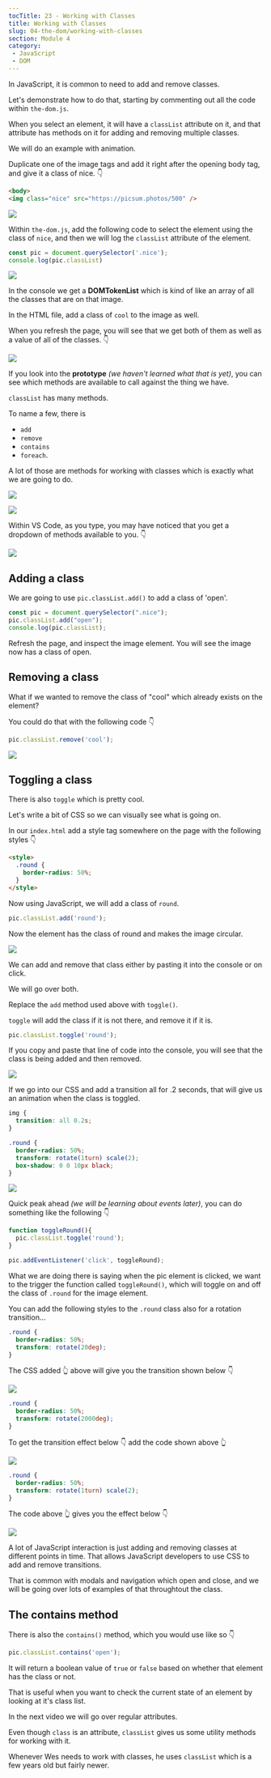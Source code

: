 ```yaml
---
tocTitle: 23 - Working with Classes
title: Working with Classes
slug: 04-the-dom/working-with-classes
section: Module 4
category:
 - JavaScript
 - DOM
---
```


In JavaScript, it is common to need to add and remove classes.

Let's demonstrate how to do that, starting by commenting out all the code within `the-dom.js`.

When you select an element, it will have a `classList` attribute on it, and that attribute has methods on it for adding and removing multiple classes.

We will do an example with animation.

Duplicate one of the image tags and add it right after the opening body tag, and give it a class of nice. 👇

```html
<body>
<img class="nice" src="https://picsum.photos/500" />
```

![](./1443.png)

Within `the-dom.js`, add the following code to select the element using the class of `nice`, and then we will log the `classList` attribute of the element.

```js
const pic = document.querySelector('.nice');
console.log(pic.classList)
```

![](./237.png)

In the console we get a **DOMTokenList** which is kind of like an array of all the classes that are on that image.

In the HTML file, add a class of `cool` to the image as well.

When you refresh the page, you will see that we get both of them as well as a value of all of the classes.  👇

![](./238.png)

If you look into the **prototype** _(we haven't learned what that is yet)_, you can see which methods are available to call against the thing we have.

`classList` has many methods.

To name a few, there is
- `add`
- `remove`
- `contains`
- `foreach`.

A lot of those are methods for working with classes which is exactly what we are going to do.

![](./239.png)

![](./240.png)

Within VS Code, as you type, you may have noticed that you get a dropdown of methods available to you. 👇

![](./241.png)

## Adding a class

We are going to use `pic.classList.add()` to add a class of 'open'.

```js
const pic = document.querySelector(".nice");
pic.classList.add("open");
console.log(pic.classList);
```

Refresh the page, and inspect the image element. You will see the image now has a class of open.

## Removing a class

What if we wanted to remove the class of "cool" which already exists on the element?

You could do that with the following code 👇

```js
pic.classList.remove('cool');
```

![](./242.png)

## Toggling a class

There is also `toggle` which is pretty cool.

Let's write a bit of CSS so we can visually see what is going on.

In our `index.html` add a style tag somewhere on the page with the following styles 👇

```html
<style>
  .round {
    border-radius: 50%;
  }
</style>
```

Now using JavaScript, we will add a class of `round`.

```js
pic.classList.add('round');
```

Now the element has the class of round and makes the image circular.

![](./1444.png)

We can add and remove that class either by pasting it into the console or on click.

We will go over both.

Replace the `add` method used above with `toggle()`.

`toggle` will add the class if it is not there, and remove it if it is.

```js
pic.classList.toggle('round');
```

If you copy and paste that line of code into the console, you will see that the class is being added and then removed.

![](./round.gif)

If we go into our CSS and add a transition all for .2 seconds, that will give us an animation when the class is toggled.

```css
img {
  transition: all 0.2s;
}

.round {
  border-radius: 50%;
  transform: rotate(1turn) scale(2);
  box-shadow: 0 0 10px black;
}
```

![](./round-transition.gif)

Quick peak ahead _(we will be learning about events later)_, you can do something like the following 👇

```js
function toggleRound(){
  pic.classList.toggle('round');
}

pic.addEventListener('click', toggleRound);
```

What we are doing there is saying when the pic element is clicked, we want to the trigger the function called `toggleRound()`, which will toggle on and off the class of `.round` for the image element.

You can add the following styles to the `.round` class also for a rotation transition...

```css
.round {
  border-radius: 50%;
  transform: rotate(20deg);
}
```

The CSS added 👆 above will give you the transition shown below 👇

![](./transition1.gif)

```css
.round {
  border-radius: 50%;
  transform: rotate(2000deg);
}
```

To get the transition effect below 👇 add the code shown above 👆

![](./transition2.gif)

```css
.round {
  border-radius: 50%;
  transform: rotate(1turn) scale(2);
}
```

The code above 👆 gives you the effect below 👇

![](./transition3.gif)

A lot of JavaScript interaction is just adding and removing classes at different points in time. That allows JavaScript developers to use CSS to add and remove transitions.

That is common with modals and navigation which open and close, and we will be going over lots of examples of that throughtout the class.

## The contains method

There is also the `contains()` method, which you would use like so 👇

```js
pic.classList.contains('open');
```

It will return a boolean value of `true` or `false` based on whether that element has the class or not.

That is useful when you want to check the current state of an element by looking at it's class list.

In the next video we will go over regular attributes.

Even though `class` is an attribute, `classList` gives us some utility methods for working with it.

Whenever Wes needs to work with classes, he uses `classList` which is a few years old but fairly newer.
